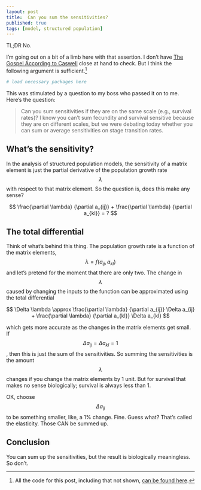```yaml
--- 
layout: post 
title:  Can you sum the sensitivities?  
published: true 
tags: [model, structured population] 
---
```


TL;DR No. 

I'm going out on a bit of a limb here with that assertion. I don't have [The Gospel According to Caswell](https://books.google.com/books/about/Matrix_Population_Models.html?id=KZviQwAACAAJ&hl=en) close at hand to check. But I think the following argument is sufficient.[^allthecode]

```r
# load necessary packages here
```

This was stimulated by a question to my boss who passed it on to me. Here's the question:

> Can you sum sensitivities if they are on the same scale (e.g., survival rates)? 
> I know you can’t sum fecundity and survival sensitive because they are on 
> different scales, but we were debating today whether you can sum or average
> sensitivities on stage transition rates.

## What's the sensitivity?

In the analysis of structured population models, the sensitivity of a matrix element is just the partial derivative of the population growth rate $$\lambda$$ with respect to that matrix element. So the question is, does this make any sense?

$$
\frac{\partial \lambda}
     {\partial a_{ij}}  +
\frac{\partial \lambda}
     {\partial a_{kl}}  = ?
$$

## The total differential

Think of what's behind this thing. The population growth rate is a function of the matrix elements, $$\lambda = f(a_{ij}, a_{kl})$$ and let's pretend for the moment that there are only two. The change in $$\lambda$$ caused by changing the inputs to the function can be approximated using the total differential

$$
\Delta \lambda \approx \frac{\partial \lambda}
                      {\partial a_{ij}} \Delta a_{ij} +
\frac{\partial \lambda}
     {\partial a_{kl}} \Delta a_{kl}
$$

which gets more accurate as the changes in the matrix elements get small. If 
$$\Delta a_{ij} = \Delta a_{kl} = 1$$, then this is just the sum of the sensitivities. So summing the sensitivities is the amount $$\lambda$$ changes if you change the matrix elements by 1 unit. But for survival that makes no sense biologically; survival is always less than 1. 

OK, choose $$\Delta a_{ij}$$ to be something smaller, like, a 1% change. Fine. Guess what? That's called the elasticity. Those CAN be summed up. 

## Conclusion

You can sum up the sensitivities, but the result is biologically meaningless. So don't.

[^allthecode]: All the code for this post, including that not shown, [can be found here](https::/github.com/atyre2/atyre2.github.io/blob/master/_drafts/post-template.Rmd).